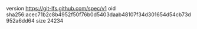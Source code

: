 version https://git-lfs.github.com/spec/v1
oid sha256:acec71b2c8b4952f50f76b0d5403daab48107f34d301654d54cb73d952a6dd64
size 24234
